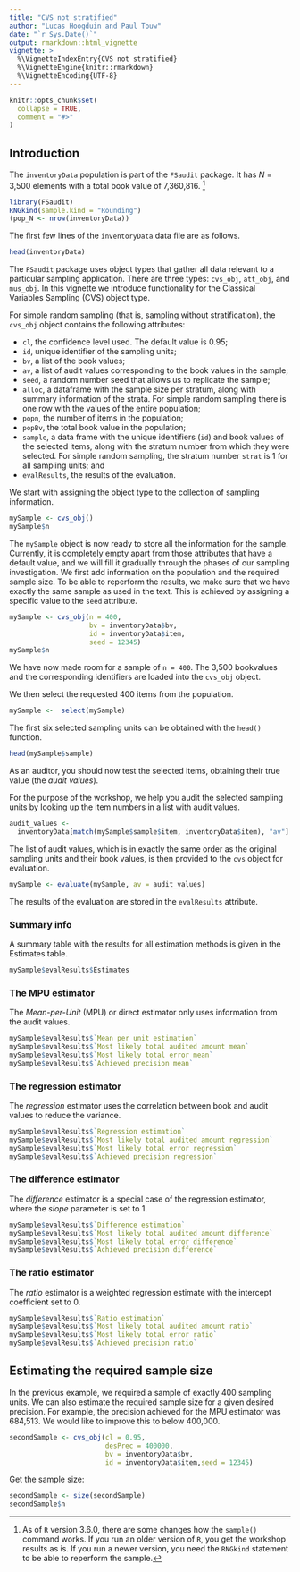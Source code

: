 ```yaml
---
title: "CVS not stratified"
author: "Lucas Hoogduin and Paul Touw"
date: "`r Sys.Date()`"
output: rmarkdown::html_vignette
vignette: >
  %\VignetteIndexEntry{CVS not stratified}
  %\VignetteEngine{knitr::rmarkdown}
  %\VignetteEncoding{UTF-8}
---
```


```r
knitr::opts_chunk$set(
  collapse = TRUE,
  comment = "#>"
)
```
## Introduction

The `inventoryData` population is part of the `FSaudit` package. It has $N$ = 3,500 elements with a total book value of 7,360,816. ^[As of `R` version 3.6.0, there are some changes how the `sample()` command works. If you run an older version of `R`, you get the workshop results as is. If you run a newer version, you need the `RNGkind` statement to be able to reperform the sample.]

```r
library(FSaudit)
RNGkind(sample.kind = "Rounding")
(pop_N <- nrow(inventoryData))
```
The first few lines of the `inventoryData` data file are as follows.
```r
head(inventoryData)
```

The `FSaudit` package uses object types that gather all data relevant to a particular sampling application. There are three types: `cvs_obj`, `att_obj`, and `mus_obj`. In this vignette we introduce functionality for the Classical Variables Sampling (CVS) object type.

For simple random sampling (that is, sampling without stratification), the `cvs_obj` object contains the following attributes: 

* `cl`, the confidence level used. The default value is 0.95;
* `id`, unique identifier of the sampling units;
* `bv`, a list of the book values;
* `av`, a list of audit values corresponding to the book values in the sample;
* `seed`, a random number seed that allows us to replicate the sample;
* `alloc`, a dataframe with the sample size per stratum, along with summary information of the strata. For simple random sampling there is one row with the values of the entire population;
* `popn`, the number of items in the population;
* `popBv`, the total book value in the population;
* `sample`, a data frame with the unique identifiers (`id`) and book values of the selected items, along with the stratum number from which they were selected. For simple random sampling, the stratum number `strat` is 1 for all sampling units; and
* `evalResults`, the results of the evaluation. 

We start with assigning the object type to the collection of sampling information.

```r
mySample <- cvs_obj()
mySample$n
```

The `mySample` object is now ready to store all the information for the sample. Currently, it is completely empty apart from those attributes that have a default value, and we will fill it gradually through the phases of our sampling investigation. We first add information on the population and the required sample size. To be able to reperform the results, we make sure that we have exactly the same sample as used in the text. This is achieved by assigning a specific value to the `seed` attribute.

```r
mySample <- cvs_obj(n = 400, 
                    bv = inventoryData$bv, 
                    id = inventoryData$item,
                    seed = 12345)
mySample$n
```
We have now made room for a sample of `n = 400`. The 3,500 bookvalues and the corresponding identifiers are loaded into the `cvs_obj` object.

We then select the requested 400 items from the population.
```r
mySample <-  select(mySample)
```
The first six selected sampling units can be obtained with the `head()` function.
```r
head(mySample$sample)
```
As an auditor, you should now test the selected items, obtaining their true value (the *audit values*).

For the purpose of the workshop, we help you audit the selected sampling units by looking up the item numbers in a list with audit values.

```r
audit_values <- 
  inventoryData[match(mySample$sample$item, inventoryData$item), "av"]
```
The list of audit values, which is in exactly the same order as the original sampling units and their book values, is then provided to the `cvs` object for evaluation.
```r
mySample <- evaluate(mySample, av = audit_values)
```
The results of the evaluation are stored in the `evalResults` attribute.

### Summary info
A summary table with the results for all estimation methods is given in the Estimates table.
```r
mySample$evalResults$Estimates
```


### The MPU estimator
The *Mean-per-Unit* (MPU) or direct estimator only uses information from the audit values.
```r
mySample$evalResults$`Mean per unit estimation`
mySample$evalResults$`Most likely total audited amount mean`
mySample$evalResults$`Most likely total error mean`
mySample$evalResults$`Achieved precision mean`
```

### The regression estimator
The *regression* estimator uses the correlation between book and audit values to reduce the variance.
```r
mySample$evalResults$`Regression estimation`
mySample$evalResults$`Most likely total audited amount regression`
mySample$evalResults$`Most likely total error regression`
mySample$evalResults$`Achieved precision regression`
```
### The difference estimator
The *difference* estimator is a special case of the regression estimator, where the *slope* parameter is set to 1.
```r
mySample$evalResults$`Difference estimation`
mySample$evalResults$`Most likely total audited amount difference`
mySample$evalResults$`Most likely total error difference`
mySample$evalResults$`Achieved precision difference`
```
### The ratio estimator
The *ratio* estimator is a weighted regression estimate with the intercept coefficient set to 0.
```r
mySample$evalResults$`Ratio estimation`
mySample$evalResults$`Most likely total audited amount ratio`
mySample$evalResults$`Most likely total error ratio`
mySample$evalResults$`Achieved precision ratio`
```

## Estimating the required sample size
In the previous example, we required a sample of exactly 400 sampling units. We can also estimate the required sample size for a given desired precision. For example, the precision achieved for the MPU estimator was 684,513. We would like to improve this to below 400,000.
```r
secondSample <- cvs_obj(cl = 0.95,
                        desPrec = 400000,
                        bv = inventoryData$bv,
                        id = inventoryData$item,seed = 12345)
```

Get the sample size:
```r
secondSample <- size(secondSample)
secondSample$n
```


